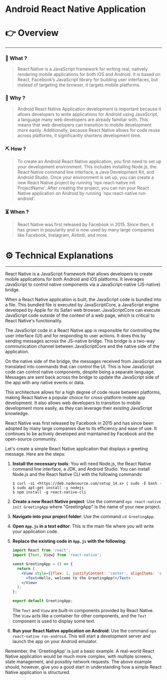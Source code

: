 # Android React Native Application


# 👉 Overview

---

### 👀 What ?

> React Native is a JavaScript framework for writing real, natively rendering mobile applications for both iOS and Android. It is based on React, Facebook’s JavaScript library for building user interfaces, but instead of targeting the browser, it targets mobile platforms.
> 

### 🧐 Why ?

> Android React Native Application development is important because it allows developers to write applications for Android using JavaScript, a language many web developers are already familiar with. This means that web developers can transition to mobile development more easily. Additionally, because React Native allows for code reuse across platforms, it significantly shortens development time.
> 

### ⛏️ How ?

> To create an Android React Native application, you first need to set up your development environment. This includes installing Node.js, the React Native command line interface, a Java Development Kit, and Android Studio. Once your environment is set up, you can create a new React Native project by running 'npx react-native init ProjectName'. After creating the project, you can run your React Native application on Android by running 'npx react-native run-android'.
> 

### ⏳ When ?

> React Native was first released by Facebook in 2015. Since then, it has grown in popularity and is now used by many large companies like Facebook, Instagram, Airbnb, and more.
> 

# ⚙️ Technical Explanations

---

React Native is a JavaScript framework that allows developers to create mobile applications for both Android and iOS platforms. It leverages JavaScript to control native components via a JavaScript-native (JS-native) bridge.

When a React Native application is built, the JavaScript code is bundled into a file. This bundled file is executed by JavaScriptCore, a JavaScript engine developed by Apple for its Safari web browser. JavaScriptCore can execute JavaScript code outside of the context of a web page, which is critical to React Native's functionality.

The JavaScript code in a React Native app is responsible for controlling the user interface (UI) and for responding to user actions. It does this by sending messages across the JS-native bridge. This bridge is a two-way communication channel between JavaScriptCore and the native side of the application.

On the native side of the bridge, the messages received from JavaScript are translated into commands that can control the UI. This is how JavaScript code can control native components, despite being a separate language. Messages are sent back across the bridge to update the JavaScript side of the app with any native events or data.

This architecture allows for a high degree of code reuse between platforms, making React Native a popular choice for cross-platform mobile app development. It also allows web developers to transition to mobile development more easily, as they can leverage their existing JavaScript knowledge.

React Native was first released by Facebook in 2015 and has since been adopted by many large companies due to its efficiency and ease of use. It continues to be actively developed and maintained by Facebook and the open-source community.

Let's create a simple React Native application that displays a greeting message. Here are the steps:

1. **Install the necessary tools**: You will need Node.js, the React Native command line interface, a JDK, and Android Studio. You can install Node.js and the React Native CLI with the following commands:
    
    ```
    $ curl -sL <https://deb.nodesource.com/setup_14.x> | sudo -E bash -
    $ sudo apt-get install -y nodejs
    $ npm install -g react-native-cli
    
    ```
    
2. **Create a new React Native project**: Use the command `npx react-native init GreetingApp` where "GreetingApp" is the name of your new project.
3. **Navigate into your project folder**: Use the command `cd GreetingApp`.
4. **Open `App.js` in a text editor**: This is the main file where you will write your application code.
5. **Replace the existing code in `App.js` with the following**:
    
    ```jsx
    import React from 'react';
    import {Text, View} from 'react-native';
    
    const GreetingApp = () => {
      return (
        <View style={{flex: 1, justifyContent: 'center', alignItems: 'center'}}>
          <Text>Hello, welcome to the GreetingApp!</Text>
        </View>
      );
    };
    
    export default GreetingApp;
    
    ```
    
    The `Text` and `View` are built-in components provided by React Native. The `View` acts like a container for other components, and the `Text` component is used to display some text.
    
6. **Run your React Native application on Android**: Use the command `npx react-native run-android`. This will start a development server and launch the app on your Android emulator.

Remember, the 'GreetingApp' is just a basic example. A real-world React Native application would be much more complex, with multiple screens, state management, and possibly network requests. The above example should, however, give you a good start in understanding how a simple React Native application is structured.
